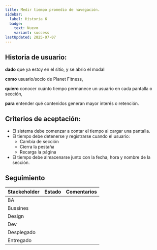 ```yaml
---
title: Medir tiempo promedio de navegación.
sidebar:
  label: Historia 6
  badge:
    text: Nuevo
    variant: success
lastUpdated: 2025-07-07
---
```



## Historia de usuario:

**dado** que ya estoy en el sitio, y se abrio el modal

**como** usuario/socio de Planet Fitness,

**quiero** conocer cuánto tiempo permanece un usuario en cada pantalla o sección,

**para** entender qué contenidos generan mayor interés o retención.

## Criterios de aceptación:

  - El sistema debe comenzar a contar el tiempo al cargar una pantalla.
  - El tiempo debe detenerse y registrarse cuando el usuario:
    - Cambia de sección
    - Cierra la pestaña
    - Recarga la página
  - El tiempo debe almacenarse junto con la fecha, hora y nombre de la sección.

## Seguimiento

| Stackeholder |                     Estado                    |             Comentarios             |
|--------------|-----------------------------------------------|------------------------------------ |
| BA           | <Badge text="Terminado" variant="note" />     |                                     |
| Bussines     | <Badge text="Pendiente" variant="caution" />  |                                     |
| Design       | <Badge text="Pendiente" variant="caution" />  |                                     |
| Dev          | <Badge text="Pendiente" variant="caution" />  |                                     |
| Desplegado   | <Badge text="Pendiente" variant="caution" />  |                                     |
| Entregado    | <Badge text="Pendiente" variant="caution" />  |                                     |

